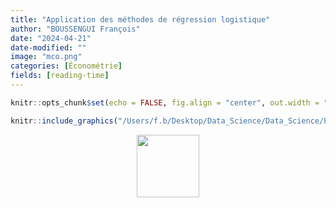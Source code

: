 ```yaml
---
title: "Application des méthodes de régression logistique"
author: "BOUSSENGUI François"
date: "2024-04-21"
date-modified: ""
image: "mco.png"
categories: [Économétrie]
fields: [reading-time]
---
```


```r
knitr::opts_chunk$set(echo = FALSE, fig.align = "center", out.width = "100%")
```


```r
knitr::include_graphics("/Users/f.b/Desktop/Data_Science/Data_Science/Personal_portfolio/Personal_portfolio/posts/sixth/Logit-Probit modelling.pdf")
```

<div style="text-align:center;">
[<img src="down.png" width="100">](https://drive.google.com/file/d/10z5FpyIFDDW6iTGgUda4-aNgHK6Nf2yv/view?usp=sharing)
</div>


